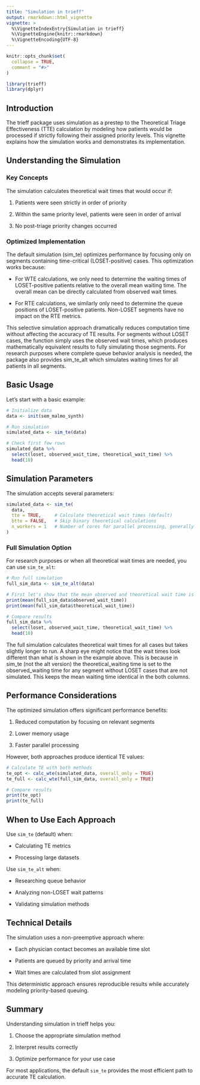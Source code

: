 ```yaml
---
title: "Simulation in trieff"
output: rmarkdown::html_vignette
vignette: >
  %\VignetteIndexEntry{Simulation in trieff}
  %\VignetteEngine{knitr::rmarkdown}
  %\VignetteEncoding{UTF-8}
---
```


```r
knitr::opts_chunk$set(
  collapse = TRUE,
  comment = "#>"
)
```

```r
library(trieff)
library(dplyr)
```

## Introduction

The trieff package uses simulation as a prestep to the Theoretical Triage Effectiveness (TTE) calculation by modeling how patients would be processed if strictly following their assigned priority levels. This vignette explains how the simulation works and demonstrates its implementation.

## Understanding the Simulation

### Key Concepts

The simulation calculates theoretical wait times that would occur if:

1. Patients were seen strictly in order of priority

2. Within the same priority level, patients were seen in order of arrival

3. No post-triage priority changes occurred

### Optimized Implementation

The default simulation (sim_te) optimizes performance by focusing only on segments containing time-critical (LOSET-positive) cases. This optimization works because:

- For WTE calculations, we only need to determine the waiting times of LOSET-positive patients relative to the overall mean waiting time. The overall mean can be directly calculated from observed wait times.

- For RTE calculations, we similarly only need to determine the queue positions of LOSET-positive patients. Non-LOSET segments have no impact on the RTE metrics.

This selective simulation approach dramatically reduces computation time without affecting the accuracy of TE results. For segments without LOSET cases, the function simply uses the observed wait times, which produces mathematically equivalent results to fully simulating those segments.
For research purposes where complete queue behavior analysis is needed, the package also provides sim_te_alt which simulates waiting times for all patients in all segments.

## Basic Usage

Let's start with a basic example:

```r
# Initialize data
data <- init(sem_malmo_synth)

# Run simulation
simulated_data <- sim_te(data)

# Check first few rows
simulated_data %>% 
  select(loset, observed_wait_time, theoretical_wait_time) %>% 
  head(10)

```

## Simulation Parameters

The simulation accepts several parameters:

```r
simulated_data <- sim_te(
  data,
  tte = TRUE,     # Calculate theoretical wait times (default)
  btte = FALSE,   # Skip binary theoretical calculations
  n_workers = 1   # Number of cores for parallel processing, generally this is faster on 1 core.
)
```

### Full Simulation Option

For research purposes or when all theoretical wait times are needed, you can use `sim_te_alt`:

```r
# Run full simulation
full_sim_data <- sim_te_alt(data)

# First let's show that the mean observed and theoretical wait time is the same
print(mean(full_sim_data$observed_wait_time))
print(mean(full_sim_data$theoretical_wait_time))

# Compare results
full_sim_data %>% 
  select(loset, observed_wait_time, theoretical_wait_time) %>% 
  head(10)

```

The full simulation calculates theoretical wait times for all cases but takes slightly longer to run. A sharp eye might notice that the wait times look different than what is shown in the example above. This is because in sim_te (not the alt version) the theoretical_waiting time is set to the observed_waiting time for any segment without LOSET cases that are not simulated. This keeps the mean waiting time identical in the both columns.

## Performance Considerations

The optimized simulation offers significant performance benefits:

1. Reduced computation by focusing on relevant segments

2. Lower memory usage

3. Faster parallel processing

However, both approaches produce identical TE values:

```r
# Calculate TE with both methods
te_opt <- calc_wte(simulated_data, overall_only = TRUE)
te_full <- calc_wte(full_sim_data, overall_only = TRUE)

# Compare results
print(te_opt)
print(te_full)
```

## When to Use Each Approach

Use `sim_te` (default) when:

- Calculating TE metrics

- Processing large datasets

Use `sim_te_alt` when:

- Researching queue behavior

- Analyzing non-LOSET wait patterns

- Validating simulation methods

## Technical Details

The simulation uses a non-preemptive approach where:

- Each physician contact becomes an available time slot

- Patients are queued by priority and arrival time

- Wait times are calculated from slot assignment

This deterministic approach ensures reproducible results while accurately modeling priority-based queuing.

## Summary

Understanding simulation in trieff helps you:

1. Choose the appropriate simulation method

2. Interpret results correctly

3. Optimize performance for your use case

For most applications, the default `sim_te` provides the most efficient path to accurate TE calculation.
